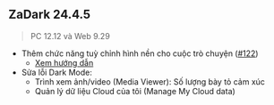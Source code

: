 ## ZaDark 24.4.5

> PC 12.12 và Web 9.29

- Thêm chức năng tuỳ chỉnh hình nền cho cuộc trò chuyện ([#122](https://github.com/quaric/zadark/issues/122))
  - [Xem hướng dẫn](/blog/doi-hinh-nen-cuoc-tro-chuyen-zalo-tren-may-tinh)
- Sửa lỗi Dark Mode:
  - Trình xem ảnh/video (Media Viewer): Số lượng bày tỏ cảm xúc
  - Quản lý dữ liệu Cloud của tôi (Manage My Cloud data)
